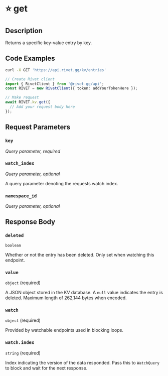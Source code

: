 

# ⭐️ get

<ExperimentalFeature />

## Description

Returns a specific key-value entry by key.


## Code Examples

<CodeGroup title='Request' tag='GET' label='https://api.rivet.gg/kv/entries'>

```bash {{ "title": "cURL" }}
curl -X GET 'https://api.rivet.gg/kv/entries'
```

```ts
// Create Rivet client
import { RivetClient } from '@rivet-gg/api';
const RIVET = new RivetClient({ token: addYourTokenHere });

// Make request
await RIVET.kv.get({
  // Add your request body here
});
```

</CodeGroup>


## Request Parameters


### `key`

_Query parameter, required_





### `watch_index`

_Query parameter, optional_


A query parameter denoting the requests watch index.


### `namespace_id`

_Query parameter, optional_





## Response Body

### `deleted`

`boolean`

Whether or not the entry has been deleted. Only set when watching this endpoint.

### `value`

`object` (required)

A JSON object stored in the KV database.
A `null` value indicates the entry is deleted.
Maximum length of 262,144 bytes when encoded.

### `watch`

`object` (required)

Provided by watchable endpoints used in blocking loops.

### `watch.index`

`string` (required)

Index indicating the version of the data responded.
Pass this to `WatchQuery` to block and wait for the next response.



